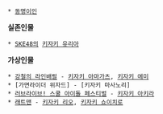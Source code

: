  * [[동명이인]]


'''실존인물'''
 * [[SKE48]]의 [[키자키 유리아]]
'''가상인물'''
 * [[강철의 라인배럴]] - [[키자키 아마가츠]], [[키자키 에미]]
 * [가면라이더 위자드] - [키자키 마사노리]
 * [[러브라이브! 스쿨 아이돌 페스티벌]] - [[키자키 아키라]]
 * [[래트맨]] - [[키자키 리오]], [[키자키 쇼이치로]]
